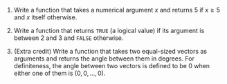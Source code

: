 1. 
	Write a function that takes a numerical argument $x$ and returns $5$ if $x\geq 5$ and $x$ itself otherwise.

2. 
	Write a function that returns `TRUE` (a logical value) if its argument is between $2$ and $3$ and `FALSE` otherwise. 

3. 
	(Extra credit) Write a function that takes two equal-sized vectors as arguments and returns the angle between them in degrees. For definiteness, the angle between two vectors is defined to be $0$ when either one of them is $(0,0,\dots,0)$. 
